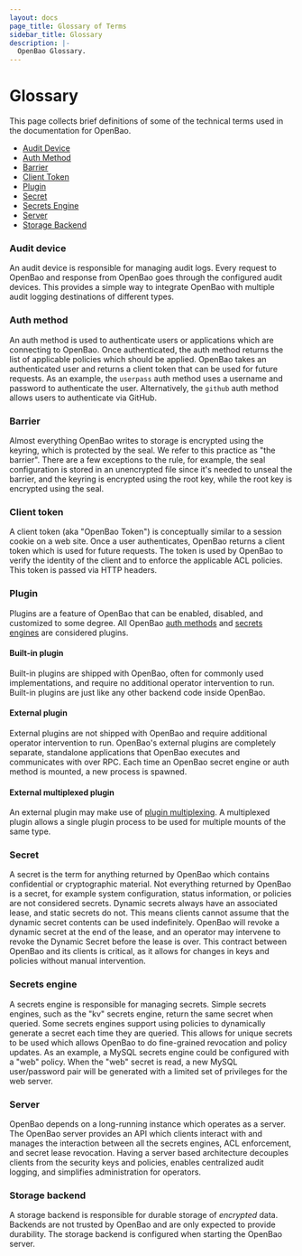 ```yaml
---
layout: docs
page_title: Glossary of Terms
sidebar_title: Glossary
description: |-
  OpenBao Glossary.
---
```


# Glossary

This page collects brief definitions of some of the technical terms used in the
documentation for OpenBao.

- [Audit Device](#audit-device)
- [Auth Method](#auth-method)
- [Barrier](#barrier)
- [Client Token](#client-token)
- [Plugin](#plugin)
- [Secret](#secret)
- [Secrets Engine](#secrets-engine)
- [Server](#server)
- [Storage Backend](#storage-backend)

### Audit device

An audit device is responsible for managing audit logs.
Every request to OpenBao and response from OpenBao goes through the configured
audit devices. This provides a simple way to integrate OpenBao with multiple
audit logging destinations of different types.

### Auth method

An auth method is used to authenticate users or applications
which are connecting to OpenBao. Once authenticated, the auth method returns the
list of applicable policies which should be applied. OpenBao takes an
authenticated user and returns a client token that can be used for future
requests. As an example, the `userpass` auth method uses a username and
password to authenticate the user. Alternatively, the `github` auth method
allows users to authenticate via GitHub.

### Barrier

Almost everything OpenBao writes to storage is encrypted using the keyring, which is protected by the seal. We refer to this practice as "the barrier". There are a few exceptions to the rule, for example, the seal configuration is stored in an unencrypted file since it's needed to unseal the barrier, and the keyring is encrypted using the root key, while the root key is encrypted using the seal.

### Client token

A client token (aka "OpenBao Token") is conceptually
similar to a session cookie on a web site. Once a user authenticates, OpenBao
returns a client token which is used for future requests. The token is used by
OpenBao to verify the identity of the client and to enforce the applicable ACL
policies. This token is passed via HTTP headers.

### Plugin

Plugins are a feature of OpenBao that can be enabled, disabled, and customized to
some degree. All OpenBao [auth methods](/vault/docs/auth) and [secrets engines](/vault/docs/secrets)
are considered plugins.

#### Built-in plugin

Built-in plugins are shipped with OpenBao, often for commonly used
implementations, and require no additional operator intervention to run.
Built-in plugins are just like any other backend code inside OpenBao.

#### External plugin

External plugins are not shipped with OpenBao and require additional operator
intervention to run. OpenBao's external plugins are completely separate,
standalone applications that OpenBao executes and communicates with over RPC.
Each time an OpenBao secret engine or auth method is mounted, a new process is
spawned.

#### External multiplexed plugin

An external plugin may make use of [plugin multiplexing](/vault/docs/plugins/plugin-architecture#plugin-multiplexing).
A multiplexed plugin allows a single plugin process to be used for multiple
mounts of the same type.

### Secret

A secret is the term for anything returned by OpenBao which
contains confidential or cryptographic material. Not everything returned by
OpenBao is a secret, for example system configuration, status information, or
policies are not considered secrets. Dynamic secrets always have an associated lease, and static secrets do not.
This means clients cannot assume that the dynamic secret contents can be used
indefinitely. OpenBao will revoke a dynamic secret at the end of the lease, and an
operator may intervene to revoke the Dynamic Secret before the lease is over. This
contract between OpenBao and its clients is critical, as it allows for changes
in keys and policies without manual intervention.

### Secrets engine

A secrets engine is responsible for managing secrets.
Simple secrets engines, such as the "kv" secrets engine, return the same
secret when queried. Some secrets engines support using policies to
dynamically generate a secret each time they are queried. This allows for
unique secrets to be used which allows OpenBao to do fine-grained revocation and
policy updates. As an example, a MySQL secrets engine could be configured with
a "web" policy. When the "web" secret is read, a new MySQL user/password pair
will be generated with a limited set of privileges for the web server.

### Server

OpenBao depends on a long-running instance which operates as a
server. The OpenBao server provides an API which clients interact with and
manages the interaction between all the secrets engines, ACL enforcement, and
secret lease revocation. Having a server based architecture decouples clients
from the security keys and policies, enables centralized audit logging, and
simplifies administration for operators.

### Storage backend

A storage backend is responsible for durable storage of
_encrypted_ data. Backends are not trusted by OpenBao and are only expected to
provide durability. The storage backend is configured when starting the OpenBao
server.
